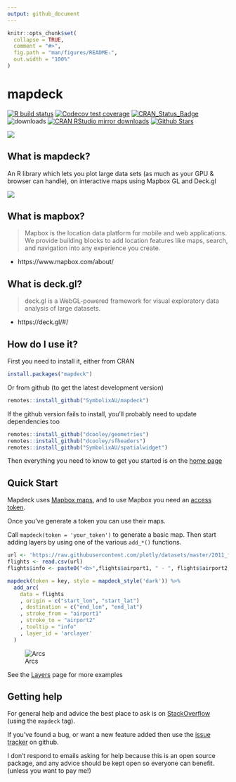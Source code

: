 ```yaml
---
output: github_document
---
```


<!-- README.md is generated from README.Rmd. Please edit that file -->

```r
knitr::opts_chunk$set(
  collapse = TRUE,
  comment = "#>",
  fig.path = "man/figures/README-",
  out.width = "100%"
)
```
# mapdeck

[![R build status](https://github.com/SymbolixAU/mapdeck/workflows/R-CMD-check/badge.svg)](https://github.com/SymbolixAU/mapdeck/actions)
[![Codecov test coverage](https://codecov.io/gh/symbolixau/mapdeck/branch/master/graph/badge.svg)](https://codecov.io/gh/symbolixau/mapdeck?branch=master)
[![CRAN_Status_Badge](http://www.r-pkg.org/badges/version/mapdeck)](https://CRAN.R-project.org/package=mapdeck)
![downloads](http://cranlogs.r-pkg.org/badges/grand-total/mapdeck)
[![CRAN RStudio mirror downloads](http://cranlogs.r-pkg.org/badges/mapdeck)](https://CRAN.R-project.org/package=mapdeck)
[![Github Stars](https://img.shields.io/github/stars/SymbolixAU/mapdeck.svg?style=social&label=Github)](https://github.com/SymbolixAU/mapdeck)

![](./docs/articles/img/articles/hexagons.png)

## What is mapdeck?

An R library which lets you plot large data sets (as much as your GPU &
browser can handle), on interactive maps using Mapbox GL and Deck.gl

![](./docs/articles/img/articles/polygon_transitions.gif)

## What is mapbox?

> Mapbox is the location data platform for mobile and web applications. We provide building blocks to add location features like maps, search, and navigation into any experience you create.

- https://www.mapbox.com/about/

## What is deck.gl?

> deck.gl is a WebGL-powered framework for visual exploratory data analysis of large datasets.

- https://deck.gl/#/

## How do I use it? 

First you need to install it, either from CRAN

```r
install.packages("mapdeck")
```

Or from github (to get the latest development version)

```r
remotes::install_github("SymbolixAU/mapdeck")
```

If the github version fails to install, you'll probably need to update dependencies too

```r
remotes::install_github("dcooley/geometries")
remotes::install_github("dcooley/sfheaders")
remotes::install_github("SymbolixAU/spatialwidget")
```


Then everything you need to know to get you started is on the [home page](https://symbolixau.github.io/mapdeck/articles/mapdeck.html)



## Quick Start

Mapdeck uses [Mapbox maps](https://www.mapbox.com/), and to use Mapbox you need an [access token](https://docs.mapbox.com/help/how-mapbox-works/access-tokens/).

Once you've generate a token you can use their maps.

Call `mapdeck(token = 'your_token')` to generate a basic map. Then start adding layers by using one of the various `add_*()` functions. 

```r
url <- 'https://raw.githubusercontent.com/plotly/datasets/master/2011_february_aa_flight_paths.csv'
flights <- read.csv(url)
flights$info <- paste0("<b>",flights$airport1, " - ", flights$airport2, "</b>")

mapdeck(token = key, style = mapdeck_style('dark')) %>%
  add_arc(
    data = flights
    , origin = c("start_lon", "start_lat")
    , destination = c("end_lon", "end_lat")
    , stroke_from = "airport1"
    , stroke_to = "airport2"
    , tooltip = "info"
    , layer_id = 'arclayer'
  )
```

![Arcs](./vignettes/img/readme_arcs_small.gif)


See the [Layers](https://symbolixau.github.io/mapdeck/articles/layers.html) page for more examples

## Getting help

For general help and advice the best place to ask is on [StackOverflow](https://stackoverflow.com/questions/tagged/mapdeck) (using the `mapdeck` tag).

If you've found a bug, or want a new feature added then use the [issue tracker](https://github.com/SymbolixAU/mapdeck/issues) on github.

I don't respond to emails asking for help because this is an open source package, and any advice should be kept open so everyone can benefit. (unless you want to pay me!)



